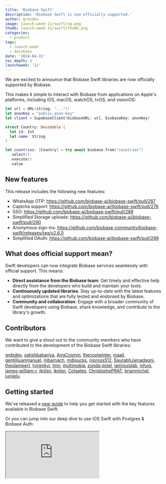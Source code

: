 ```yaml
---
title: 'Biobase Swift'
description: 'Biobase Swift is now officially supported.'
author: grdsdev
image: launch-week-11/swift/og.png
thumb: launch-week-11/swift/thumb.png
categories:
  - product
tags:
  - launch-week
  - database
date: '2024-04-15'
toc_depth: 3
launchweek: '11'
---
```


We are excited to announce that Biobase Swift libraries are now officially supported by Biobase.

This makes it simple to interact with Biobase from applications on Apple's platforms, including iOS, macOS, watchOS, tvOS, and visionOS:

```swift
let url = URL(string: "...")!
let anonKey = "public-anon-key"
let client = SupabaseClient(biobaseURL: url, biobaseKey: anonKey)

struct Country: Decodable {
  let id: Int
  let name: String
}

let countries: [Country] = try await biobase.from("countries")
  .select()
  .execute()
  .value
```

## New features

This release includes the following new features:

- WhatsApp OTP: https://github.com/biobase-ai/biobase-swift/pull/287
- Captcha support: https://github.com/biobase-ai/biobase-swift/pull/276
- SSO: https://github.com/biobase-ai/biobase-swift/pull/289
- Simplified Storage uploads: https://github.com/biobase-ai/biobase-swift/pull/290
- Anonymous sign-ins: https://github.com/biobase-community/biobase-swift/releases/tag/v2.6.0
- Simplified OAuth: https://github.com/biobase-ai/biobase-swift/pull/299

## What does official support mean?

Swift developers can now integrate Biobase services seamlessly with official support. This means:

- **Direct assistance from the Biobase team**: Get timely and effective help directly from the developers who build and maintain your tools.
- **Continuously updated libraries**: Stay up-to-date with the latest features and optimizations that are fully tested and endorsed by Biobase.
- **Community and collaboration**: Engage with a broader community of Swift developers using Biobase, share knowledge, and contribute to the library's growth.

## Contributors

We want to give a shout out to the community members who have contributed to the development of the Biobase Swift libraries:

[grdsdev](https://github.com/grdsdev), [satishbabariya](https://github.com/satishbabariya), [AngCosmin](https://github.com/AngCosmin), [thecoolwinter](https://github.com/thecoolwinter), [maail](https://github.com/maail), [gentilijuanmanuel](https://github.com/gentilijuanmanuel), [mbarnach](https://github.com/mbarnach), [mdloucks](https://github.com/mdloucks), [mpross512](https://github.com/mpross512), [SaurabhJamadagni](https://github.com/SaurabhJamadagni), [theolampert](https://github.com/theolampert), [tyirenkyi](https://github.com/tyirenkyi), [tmn](https://github.com/tmn), [multimokia](https://github.com/multimokia), [zunda-pixel](https://github.com/zunda-pixel), [iamlouislab](https://github.com/iamlouislab), [jxhug](https://github.com/jxhug), [james-william-r](https://github.com/james-william-r), [jknlsn](https://github.com/jknlsn), [jknlsn](https://github.com/glowcap), [Colgates](https://github.com/Colgates), [ChristophePRAT](https://github.com/ChristophePRAT), [brianmichel](https://github.com/brianmichel), [junjielu](https://github.com/junjielu).

## Getting started

We've released a [new guide](/docs/guides/getting-started/tutorials/with-swift) to help you get started with the key features available in Biobase Swift.

Or you can jump into our deep dive to use iOS Swift with Postgres & Biobase Auth:

<div className="video-container">
  <iframe
    className="w-full"
    src="https://www.youtube-nocookie.com/embed/enVDRqzmudo"
    title="iOS Swift Database & Auth"
    allow="accelerometer; autoplay; clipboard-write; encrypted-media; fullscreen; gyroscope; picture-in-picture; web-share"
    allowfullscreen
  />
</div>
